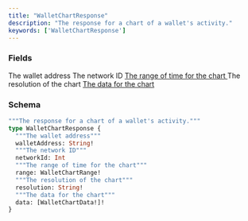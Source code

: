 ```yaml
---
title: "WalletChartResponse"
description: "The response for a chart of a wallet's activity."
keywords: ['WalletChartResponse']
---
```


### Fields

<ResponseField name="walletAddress" type="String!" required>
  The wallet address
</ResponseField>

<ResponseField name="networkId" type="Int">
  The network ID
</ResponseField>

<a href="/api-reference/types/walletchartrange">
  <ResponseField name="range" type="WalletChartRange!" required>
    The range of time for the chart
  </ResponseField>
</a>

<ResponseField name="resolution" type="String!" required>
  The resolution of the chart
</ResponseField>

<a href="/api-reference/types/walletchartdata">
  <ResponseField name="data" type="[WalletChartData!]!" required>
    The data for the chart
  </ResponseField>
</a>

### Schema


```graphql 
"""The response for a chart of a wallet's activity."""
type WalletChartResponse {
  """The wallet address"""
  walletAddress: String!
  """The network ID"""
  networkId: Int
  """The range of time for the chart"""
  range: WalletChartRange!
  """The resolution of the chart"""
  resolution: String!
  """The data for the chart"""
  data: [WalletChartData!]!
}
```
